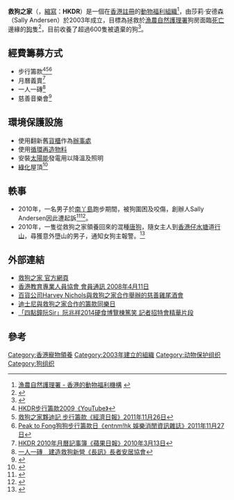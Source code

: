'''救狗之家'''（{{lang-en|'''H'''ong '''K'''ong '''D'''og '''R'''escue}}，[[縮寫|縮寫]]：'''HKDR'''）是一個在[[香港|香港]][[註冊|註冊]]的[[動物福利|動物福利]][[组织_(社会学)|組織]]<ref>[http://afcd.gov.hk/tc_chi/quarantine/qua_awc/qua_awc_aw/qua_am_aw_awo/qua_am_aw_awo.html 漁農自然護理署 - 香港的動物福利機構] {{webarchive|url=https://web.archive.org/web/20111128090321/http://www.afcd.gov.hk/tc_chi/quarantine/qua_awc/qua_awc_aw/qua_am_aw_awo/qua_am_aw_awo.html |date=2011-11-28 }}</ref>，由莎莉·安德森（Sally Andersen）於2003年成立，目標為拯救於[[漁農自然護理署|漁農自然護理署]]狗房面臨[[死亡|死亡]]邊緣的[[狗|狗]]隻<ref>{{Cite web |url=http://wepost.com.hk/article.php?id=682 |title=大埔救狗之家《We周報》2011年2月25日 第42期 |accessdate=2012年1月2日 |archive-date=2014年5月20日 |archive-url=https://web.archive.org/web/20140520221209/http://wepost.com.hk/article.php?id=682 |dead-url=yes }}</ref>，目前收養了超過600隻被遺棄的狗<ref>{{Cite web |url=http://www.hk01.com/%E6%B8%AF%E8%81%9E/4982/%E6%95%91%E7%8B%97%E4%B9%8B%E5%AE%B6%E5%89%B5%E8%BE%A6%E4%BA%BA%E4%B8%AD%E9%A2%A8-600%E7%8B%97%E9%9A%BB%E5%BE%85%E9%A0%98%E9%A4%8A |title=救狗之家創辦人中風　600狗隻待領養 |publisher=[[香港01|香港01]] |date=2016年1月29日 |accessdate=2016年12月8日 |archive-date=2016年7月10日 |archive-url=https://web.archive.org/web/20160710181714/http://www.hk01.com/%E6%B8%AF%E8%81%9E/4982/%E6%95%91%E7%8B%97%E4%B9%8B%E5%AE%B6%E5%89%B5%E8%BE%A6%E4%BA%BA%E4%B8%AD%E9%A2%A8-600%E7%8B%97%E9%9A%BB%E5%BE%85%E9%A0%98%E9%A4%8A |dead-url=no }}</ref>。

==經費籌募方式==
*步行籌款<ref>[http://www.youtube.com/watch?v=lg30NtmV87c HKDR步行籌款2009《YouTube》]</ref><ref>[http://www.hket.com/eti/article/bed68947-5d01-404e-bb90-a9502929bd6d-497251 救狗之家夥迪記 步行籌款《經濟日報》2011年11月26日]{{Dead link|date=2018年8月 |bot=InternetArchiveBot |fix-attempted=yes }}</ref><ref>[http://entnewsmag.com/b5/index.php?option=com_content&view=article&id=6040:peak-to-fong&catid=24:pets-fun&Itemid=603 Peak to Fong狗狗步行籌款日《entnm!hk 娛樂消閒資訊雜誌》2011年11月27日]{{Dead link|date=2020年1月 |bot=InternetArchiveBot |fix-attempted=yes }}</ref>
*月曆義賣<ref>[http://www1.hk.apple.nextmedia.com/template/apple_sub/art_main.php?iss_id=20100313&sec_id=12187376&art_id=13815063 HKDR 2010年月曆記事簿《蘋果日報》2010年3月13日]</ref>
*一人一磚<ref>[http://www.goldenage.hk/b5/ga/ga_article.php?article_id=184 一人一磚　建造救狗新營《長訊》長者安居協會]{{Dead link|date=2018年7月 |bot=InternetArchiveBot |fix-attempted=no }}</ref>
*慈善音樂會<ref>{{Cite web |url=http://orientaldaily.on.cc/cnt/entertainment/20101217/00282_047.html?pubdate=20101217 |title=文恩澄籌款救狗獻第一次《東方日報》2010年12月17日 |accessdate=2012年1月2日 |archive-date=2016年3月5日 |archive-url=https://web.archive.org/web/20160305032150/http://orientaldaily.on.cc/cnt/entertainment/20101217/00282_047.html?pubdate=20101217 |dead-url=no }}</ref>

==環境保護設施==
*使用翻新舊[[貨櫃|貨櫃]]作為[[辦事處|辦事處]] 
*使用[[循環再造|循環再造]][[物料|物料]]
*安裝[[太陽能|太陽能]]發電用以降溫及照明 
*[[綠化|綠化]]屋頂<ref>{{Cite web |url=http://www.epd.gov.hk/epd/tc_chi/climate_change/ca_partners_H.html#HKDR |title=環境保護署 - 碳審計•綠色機構 |accessdate=2011-11-18 |archive-date=2011-12-01 |archive-url=https://web.archive.org/web/20111201212452/http://www.epd.gov.hk/epd/tc_chi/climate_change/ca_partners_H.html#HKDR |dead-url=no }}</ref>

==軼事==
*2010年，一名男子於[[南丫島|南丫島]]跑步期間，被狗圍困及咬傷，創辦人Sally Andersen因此遭起訴<ref>{{Cite web |url=http://www.hkcna.hk/content/2011/1026/118172.shtml |title=遭20狗圍困 洋漢控港救狗之家創辦人《香港新聞網》2011年10月26日 |accessdate=2011年11月18日 |archive-date=2016年3月4日 |archive-url=https://web.archive.org/web/20160304105118/http://www.hkcna.hk/content/2011/1026/118172.shtml |dead-url=no }}</ref><ref>{{Cite web |url=http://paper.wenweipo.com/2011/10/26/HK1110260030.htm |title=「救狗之家」創辦人 遛狗咬傷洋漢《文匯報》2011年10月26日 |accessdate=2011年11月18日 |archive-date=2011年10月29日 |archive-url=https://web.archive.org/web/20111029143457/http://paper.wenweipo.com/2011/10/26/HK1110260030.htm |dead-url=no }}</ref>。
*2010年，一隻從救狗之家領養回來的混種[[唐狗|唐狗]]，隨女主人到[[香港仔水塘|香港仔水塘]]道[[行山|行山]]，尋獲意外墮山的男子，通知女狗主報警。<ref>{{Cite web |url=http://orientaldaily.on.cc/cnt/news/20100505/00176_026.html?pubdate=20100505 |title=機靈義犬救墮坡行山客《東方日報》2010年05月05日 |accessdate=2012年1月2日 |archive-date=2016年3月4日 |archive-url=https://web.archive.org/web/20160304235849/http://orientaldaily.on.cc/cnt/news/20100505/00176_026.html?pubdate=20100505 |dead-url=no }}</ref>

==外部連結==
*[https://web.archive.org/web/20141026142454/http://www.hongkongdogrescue.com/?page_id=2475 救狗之家 官方網頁]
*[https://web.archive.org/web/20111008090637/http://portal2.hkptu.org/modules/magazine/article.php?articleid=1107 香港教育專業人員協會 會員通訊 2008年4月11日]
*[http://hk.lifestyleasia.com/en/event-galleries/harvey-nichols-x-hkdr-cocktail-3519/ 百貨公司Harvey Nichols與救狗之家合作舉辦的慈善雞尾酒會]{{dead link|date=2018年3月 |bot=InternetArchiveBot |fix-attempted=yes }}
*[https://web.archive.org/web/20160305065915/http://disney.com.hk/hkdr/ 迪士尼與救狗之家合作的籌款同樂日]
*[https://www.youtube.com/watch?v=c0Zleplrw9A 「四點鐘阮Sir」阮兆祥2014硬食博覽棟篤笑 記者招特會精華片段] {{Wayback|url=https://www.youtube.com/watch?v=c0Zleplrw9A |date=20160402080144 }}

==參考==
{{reflist|2}}

[[Category:香港寵物領養|Category:香港寵物領養]]
[[Category:2003年建立的組織|Category:2003年建立的組織]]
[[Category:动物保护组织|Category:动物保护组织]]
[[Category:狗组织|Category:狗组织]]